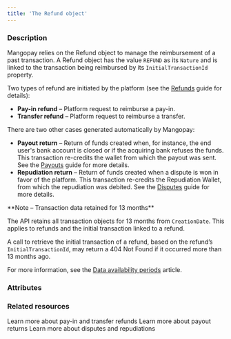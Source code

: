 ```yaml
---
title: 'The Refund object'
---
```


  
### Description
Mangopay relies on the Refund object to manage the reimbursement of a past transaction. A Refund object has the value `REFUND` as its `Nature` and is linked to the transaction being reimbursed by its `InitialTransactionId` property.

Two types of refund are initiated by the platform (see the [Refunds](/guides/refunds) guide for details):
- **Pay-in refund** – Platform request to reimburse a pay-in.
- **Transfer refund** – Platform request to reimburse a transfer.

There are two other cases generated automatically by Mangopay:
- **Payout return** – Return of funds created when, for instance, the end user's bank account is closed or if the acquiring bank refuses the funds. This transaction re-credits the wallet from which the payout was sent. See the [Payouts](/guides/payouts#payout-returns) guide for more details.
- **Repudiation return** – Return of funds created when a dispute is won in favor of the platform. This transaction re-credits the Repudiation Wallet, from which the repudiation was debited. See the [Disputes](/guides/disputes) guide for more details.

<Note>
**Note – Transaction data retained for 13 months**

The API retains all transaction objects for 13 months from `CreationDate`. This applies to refunds and the initial transaction linked to a refund.

A call to retrieve the initial transaction of a refund, based on the refund’s `InitialTransactionId`, may return a 404 Not Found if it occurred more than 13 months ago.

For more information, see the <a href="/api-reference/overview/data-availability-periods">Data availability periods</a> article.
</Note>

### Attributes  

<Id />  

<Tag1 />  

<CreationDate />  

<AuthorId4 />  

<CreditedUserId />  

<DebitedFunds14 />  

<CreditedFunds3 />  

<Fees11 />  

<Status1 />  

<ResultCode />  

<ResultMessage />  

<ExecutionDate />  

<Type />  

<Nature />  

<InitialTransactionId1 />  

<InitialTransactionType1 />  

<InitialTransactionNature1 />  

<DebitedWalletId />  

<CreditedWalletId1 />  

<RefundReason />

### Related resources

<CardGroup cols={2}>
<Card title="Refunds" href="/guides/refunds">
Learn more about pay-in and transfer refunds
</Card>
<Card title="Payouts" href="/guides/payouts">
Learn more about payout returns
</Card>
<Card title="Disputes" href="/guides/disputes">
Learn more about disputes and repudiations
</Card>
</CardGroup>